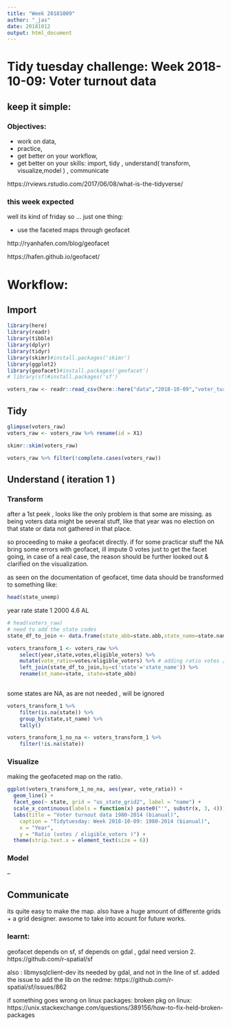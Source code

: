 ```yaml
---
title: "Week 20181009"
author: "_jas"
date: 20181012
output: html_document
---
```


# Tidy tuesday challenge: Week 2018-10-09: Voter turnout data

## keep it simple:

### Objectives: 

* work on data, 
* practice, 
* get better on your workflow,
* get better on your skills: import, tidy , understand( transform, visualize,model ) , communicate

https://rviews.rstudio.com/2017/06/08/what-is-the-tidyverse/ 

### this week expected

well its kind of friday so ... just one thing: 

* use the faceted maps through geofacet

http://ryanhafen.com/blog/geofacet

https://hafen.github.io/geofacet/



# Workflow:

## Import

```r
library(here)
library(readr)
library(tibble)
library(dplyr)
library(tidyr)
library(skimr)#install.packages('skimr')
library(ggplot2)
library(geofacet)#install.packages('geofacet')
# library(sf)#install.packages('sf')

```

```r
voters_raw <- readr::read_csv(here::here("data","2018-10-09","voter_turnout.csv"))
```

## Tidy

```r
glimpse(voters_raw)
voters_raw <- voters_raw %>% rename(id = X1)

skimr::skim(voters_raw)

voters_raw %>% filter(!complete.cases(voters_raw))
```


## Understand ( iteration 1 )

### Transform

after a 1st peek , looks like the only problem is that some are missing.
as being voters data might be several stuff,
like that year was no election on that state
or data not gathered in that place. 

so proceeding to make a geofacet directly.
if for some practicar stuff the NA bring some errors with geofacet, 
ill impute 0 votes just to get the facet going, 
in case of a real case, the reason should be further looked out & clarified on the visualization.

as seen on the documentation of geofacet, 
time data should be transformed to something like:

```r
head(state_unemp)
```

  year rate state
1 2000  4.6    AL

```r
# head(voters_raw)
# need to add the state codes
state_df_to_join <- data.frame(state_abb=state.abb,state_name=state.name)

voters_transform_1 <- voters_raw %>% 
    select(year,state,votes,eligible_voters) %>% 
    mutate(vote_ratio=votes/eligible_voters) %>% # adding ratio votes / elegible voters
    left_join(state_df_to_join,by=c('state'='state_name')) %>% 
    rename(st_name=state, state=state_abb)
    
```
some states are NA, as are not needed , will be ignored
```r
voters_transform_1 %>% 
    filter(is.na(state)) %>% 
    group_by(state,st_name) %>% 
    tally()
```



```r
voters_transform_1_no_na <- voters_transform_1 %>% 
    filter(!is.na(state)) 
```


### Visualize

making the geofaceted map on the ratio.

```r
ggplot(voters_transform_1_no_na, aes(year, vote_ratio)) +
  geom_line() +
  facet_geo(~ state, grid = "us_state_grid2", label = "name") +
  scale_x_continuous(labels = function(x) paste0("'", substr(x, 3, 4))) +
  labs(title = "Voter turnout data 1980-2014 (bianual)",
    caption = "Tidytuesday: Week 2018-10-09: 1980-2014 (bianual)",
    x = "Year",
    y = "Ratio (votes / eligible_voters )") +
  theme(strip.text.x = element_text(size = 6))
```

### Model

--

## Communicate

its quite easy to make the map. 
also have a huge amount of differente grids + a grid designer. 
awsome to take into acount for future works.

### learnt:

geofacet depends on sf, sf depends on gdal , gdal need version 2.
https://github.com/r-spatial/sf

also : libmysqlclient-dev its needed by gdal, and not in the line of sf.
added the issue to add the lib on the redme: https://github.com/r-spatial/sf/issues/862

if something goes wrong on linux packages: broken pkg on linux: 
https://unix.stackexchange.com/questions/389156/how-to-fix-held-broken-packages
